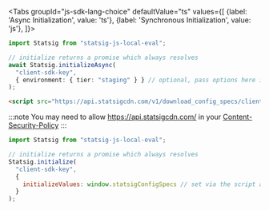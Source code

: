 
<Tabs
  groupId="js-sdk-lang-choice"
  defaultValue="ts"
  values={[
    {label: 'Async Initialization', value: 'ts'},
    {label: 'Synchronous Initialization', value: 'js'},
  ]}>

  <TabItem value="ts">

```typescript
import Statsig from "statsig-js-local-eval";

// initialize returns a promise which always resolves
await Statsig.initializeAsync(
  "client-sdk-key",
  { environment: { tier: "staging" } } // optional, pass options here if needed
);
```

  </TabItem>
  <TabItem value="js">

```html
<script src="https://api.statsigcdn.com/v1/download_config_specs/client-key.js" />
```

:::note
You may need to allow https://api.statsigcdn.com/ in your [Content-Security-Policy](https://developer.mozilla.org/en-US/docs/Web/HTTP/CSP)
:::

```jsx
import Statsig from "statsig-js-local-eval";

// initialize returns a promise which always resolves
Statsig.initialize(
  "client-sdk-key",
  { 
    initializeValues: window.statsigConfigSpecs // set via the script above, or bring your own CDN for specs
  }
);
```

  </TabItem>
</Tabs>
